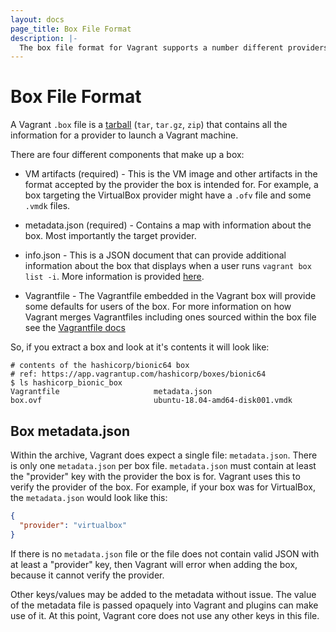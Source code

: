 ```yaml
---
layout: docs
page_title: Box File Format
description: |-
  The box file format for Vagrant supports a number different providers.
---
```


# Box File Format

A Vagrant `.box` file is a [tarball](<https://en.wikipedia.org/wiki/Tar_(computing)>)
(`tar`, `tar.gz`, `zip`) that contains all the information for a provider
to launch a Vagrant machine.

There are four different components that make up a box:

- VM artifacts (required) - This is the VM image and other artifacts
  in the format accepted by the provider the box is intended for. 
  For example, a box targeting the VirtualBox provider might have a `.ofv` 
  file and some `.vmdk` files.

- metadata.json (required) - Contains a map with information about the box.
  Most importantly the target provider.

- info.json - This is a JSON document that can provide additional
  information about the box that displays when a user runs
  `vagrant box list -i`. More information is provided [here](/vagrant/docs/boxes/info).

- Vagrantfile - The Vagrantfile embedded in the Vagrant box will provide
  some defaults for users of the box. For more information on how 
  Vagrant merges Vagrantfiles including ones sourced within the 
  box file see the [Vagrantfile docs](/vagrant-cloud)

So, if you extract a box and look at it's contents it will look like:
```
# contents of the hashicorp/bionic64 box
# ref: https://app.vagrantup.com/hashicorp/boxes/bionic64
$ ls hashicorp_bionic_box  
Vagrantfile                     metadata.json
box.ovf                         ubuntu-18.04-amd64-disk001.vmdk
```

## Box metadata.json

Within the archive, Vagrant does expect a single file:
`metadata.json`. There is only one `metadata.json` per box file.
`metadata.json` must contain at least the "provider" key with the
provider the box is for. Vagrant uses this to verify the provider of
the box. For example, if your box was for VirtualBox, the
`metadata.json` would look like this:

```json
{
  "provider": "virtualbox"
}
```

If there is no `metadata.json` file or the file does not contain valid JSON
with at least a "provider" key, then Vagrant will error when adding the box,
because it cannot verify the provider.

Other keys/values may be added to the metadata without issue. The value
of the metadata file is passed opaquely into Vagrant and plugins can make
use of it. At this point, Vagrant core does not use any other keys in this
file.
